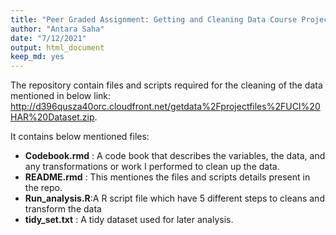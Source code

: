 ```yaml
---
title: "Peer Graded Assignment: Getting and Cleaning Data Course Project"
author: "Antara Saha"
date: "7/12/2021"
output: html_document
keep_md: yes
---
```


The repository contain files and scripts required for the cleaning of the data mentioned in below link:
<http://d396qusza40orc.cloudfront.net/getdata%2Fprojectfiles%2FUCI%20HAR%20Dataset.zip>.

It contains below mentioned files:

* **Codebook.rmd** : A code book that describes the variables, the data, and any transformations                       or work I performed to clean up the data.
* **README.rmd** :   This mentiones the files and scripts details present in the repo.
* **Run_analysis.R**:A R script file which have 5 different steps to cleans and transform the                          data
* **tidy_set.txt** : A tidy dataset used for later analysis. 
